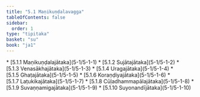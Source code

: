 ```yaml
---
title: "5.1 Maṇikuṇḍalavagga"
tableOfContents: false
sidebar:
  order: 1
type: "tipitaka"
basket: "su"
book: "ja1"
---
```



<DynamicBreadcrumb />



<TableOfContents book="ja1" section="5.1">
* [5.1.1 Maṇikuṇḍalajātaka](5-1/5-1-1)
* [5.1.2 Sujātajātaka](5-1/5-1-2)
* [5.1.3 Venasākhajātaka](5-1/5-1-3)
* [5.1.4 Uragajātaka](5-1/5-1-4)
* [5.1.5 Ghaṭajātaka](5-1/5-1-5)
* [5.1.6 Koraṇḍiyajātaka](5-1/5-1-6)
* [5.1.7 Laṭukikajātaka](5-1/5-1-7)
* [5.1.8 Cūḷadhammapālajātaka](5-1/5-1-8)
* [5.1.9 Suvaṇṇamigajātaka](5-1/5-1-9)
* [5.1.10 Suyonandījātaka](5-1/5-1-10)
</TableOfContents>